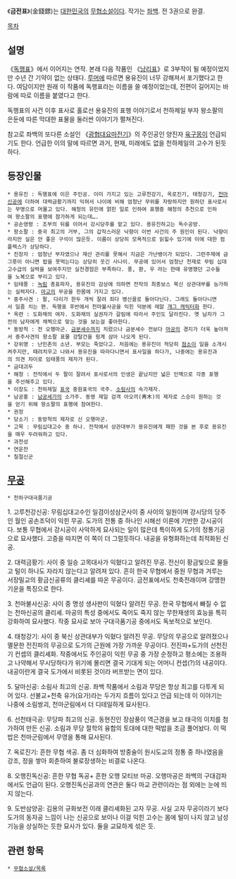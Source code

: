 《'''금전표'''》(金錢鏢)는 [[대한민국]]의 [[무협소설]]이다. 작가는 [[좌백]]. 전 3권으로 완결.

[[목차]]
== 설명 ==
《[[독행표]]》에서 이어지는 연작. 본래 다음 작품인 《[[낭리표]]》로 3부작이 될 예정이었지만 수년 간 기약이 없는 상태다. [[루머]]에 따르면 용유진이 너무 강해져서 포기했다고 한다. 여담이지만 원래 이 작품에 독행표라는 이름을 쓸 예정이었는데, 전편이 길어지는 바람에 따로 이름을 붙였다고 한다.

독행표의 사건 이후 표사로 홀로선 용유진의 표행 이야기로서 천하제일 부자 왕소팔의 은둔에 따른 막대한 표물을 둘러싼 이야기가 펼쳐진다.

참고로 좌백의 또다른 소설인 《[[광협대요마전기]]》의 주인공인 양진자 [[육구몽]]이 언급되기도 한다. 언급한 이의 말에 따르면 과거, 현재, 미래에도 없을 천하제일의 고수가 된듯하다. 

== 등장인물 ==
 * 용유진 : 독행표에 이은 주인공. 이미 가지고 있는 고루천강기, 옥로진기, 태청강기, [[천마신공]]에 더하여 대력금황기까지 익혀서 나이에 비해 엄청난 무위를 자랑하지만 원하던 표사로서는 무명으로 머물고 있다. 해청의 유민에 얽힌 일로 인하여 표행중 해청의 추천으로 인하여 왕소팔의 표행에 참가하게 되는데….
 * 공손영령 : 조부의 뒤를 이어서 강시당주를 맡고 있다. 용유진하고는 독수공방.
 * 왕소팔 : 중국 최고의 거부, 그의 갑작스러운 낙향이 이번 사건의 주 원인이 된다. 낙향이라지만 실은 안 좋은 구석이 많은듯. 이름이 상당히 모욕적으로 읽힐수 있기에 이에 대한 컴플렉스가 상당하다.
 * 진장자 : 엄청난 부자였으나 재산 관리를 못해서 지금은 가난뱅이가 되었다. 그런주제에 금그릇이 아니면 밥을 못먹는다는 상당히 웃긴 사나이. 무공에 있어서 엄청난 천재로 무림 십대고수급의 실력을 보여주지만 실전경험은 부족하다. 풍, 환, 우 라는 한때 유명했던 고수들을 노복으로 부리고 있다.
 * 임태풍 : [[녹림]] 총표파자, 용유진의 감상에 의하면 전작의 최종보스 북신 상관대부를 능가하는 실력자다. [[마교]]의 무공을 한몸에 가지고 있다.
 * 중주사견 : 팔, 다리가 한두 개씩 잘려 죄다 병신꼴로 돌아다닌다. 그래도 돌아다니면서 일좀 치는 편. 독행표 후반에서 천마불사공을 익힌 덕분에 레알 [[개그 캐릭터]]화 한다.
 * 옥련 : 도화채의 여자. 도화채의 실권자가 갈림에 따라서 주인도 달라진다. 옛 남자가 그전의 남자에게 채찍으로 맞는 것을 보는걸 좋아한다.
 * 동방척 : 전 오행마군. [[금분세수]]까지 치렀으나 금분세수 전보다 [[마공]]의 경지가 더욱 높아져서 중주사견의 왕소팔 표물 강탈건을 핑계 삼아 나오게 된다.
 * 강위명 : 난민촌의 소년. 부모는 죽었다고. 처음에는 용유진이 적당히 [[점소이]] 일을 소개시켜주지만, 때려치우고 나와서 용유진을 따라다니면서 표사일을 하다가, 나중에는 용유진과의 의견 차이로 임태풍의 제자가 된다.
 * 금대괴두
 * 해청 : 전작에서 두 팔이 잘려서 표사로서의 인생은 끝났지만 넓은 인맥으로 각종 표행을 주선해주고 있다. 
 * 이장도 : 천하제일 [[표국]] 중원표국의 국주. [[소림사]]의 속가제자.
 * 남궁홍 : [[남궁세가]]의 소가주. 동영 제일 검객 아오끼(靑木)의 제자로 스승이 원하는 것을 얻기 위해 왕소팔의 표행에 참여한다.
 * 권정
 * 당소기 : 동방척의 제자로 신 오행마군.
 * 고목 : 무림십대고수 중 하나. 전작에서 상관대부가 용유진에게 패한 것을 본 후로 용유진을 매우 두려워하고 있다.
 * 과천성
 * 연운찬
 * 칠절신군

== [[무공]] ==
 * 천하구대극품기공
1. 고루천강신공: 무림십대고수인 일검이성삼군사이 중 사이의 일원이며 강시당의 당주인 월인 공손조덕이 익힌 무공. 도가의 전통 중 하나인 시해선 이론에 기반한 강시공이다. 보통 무협에서 강시공이 사악하게 묘사되는 일이 많은데 특이하게 도가의 정통기공으로 묘사했다. 고증을 따지면 이 쪽이 더 그럴듯하다. 내공을 유형화하는데 최적화된 신공.

2. 대력금황기: 사이 중 일승 고목대사가 익혔다고 알려진 무공. 전신이 황금빛으로 물들고 털이 하나도 자라지 않는다고 알려져 있다. 흔히 한국 무협에서 중원 무협과 겨루는 서장밀교의 황금신공류의 클리셰를 따온 무공이다. 금전표에서도 천축전래이며 강맹한 기운을 특징으로 한다.

3. 천마불사신공: 사이 중 명성 생사판이 익혔다 알려진 무공. 한국 무협에서 빠질 수 없는 천마신공의 클리셰. 마공의 특성 중에서도 죽어도 죽지 않는 무한재생의 효능을 특히 강화하여 묘사했다. 작중 묘사로 보아 구대극품기공 중에서도 독보적으로 보인다.

4. 태청강기: 사이 중 북신 상관대부가 익혔다 알려진 무공. 무당의 무공으로 알려졌으나 멸문한 전진파의 무공으로 도가의 근원에 가장 가까운 무공이다. 전진파+도가의 선천진기 컨셉의 클리셰화. 작중에서도 주인공이 익힌 무공 중 가장 순정하고 평소에는 조용하고 나약해서 무시당하다가 위기에 몰리면 결국 기대게 되는 어머니 컨셉(?)의 내공이다. 내공이란게 결국 도가에서 비롯된 것이라 버프받는 면이 있다.

5. 달마신공: 소림사 최고의 신공. 좌백 작품에서 소림과 무당은 항상 최고를 다투게 되어 있다. 선불교+천축 유가(요가)라는 두가지 흐름이 있다고 언급 되는데 이 이야기는 나중에 소림쌍괴, 천마군림에서 더 디테일하게 묘사된다.

6. 선천태극공: 무당파 최고의 신공. 동현진인 장삼풍이 역근경을 보고 태극의 이치를 첨가하여 만든 신공. 소림과 무당 절학의 융합의 토대에 대한 떡밥을 조금 풀어놨다. 이 떡밥은 천마군림에서 무영을 통해 묘사된다.

7. 옥로진기: 흔한 무협 색공. 좀 더 심화하여 방중술이 원시도교의 정통 중 하나였음을 강조, 정을 쌓아 회춘하여 불로장생하는 비결로 나온다.

8. 오행진독신공: 흔한 무협 독공+ 흔한 오행 모티브 마공. 오행마공은 좌백의 구대검파에서도 언급이 된다. 오행진독신공과의 연관은 둘다 마교 관련이라는 점 외에는 눈에 띄지 않는다.

9. 도반삼양공: 김용의 규화보전 이래 클리셰화된 고자 무공. 사실 고자 무공이라기 보다 도가의 동자공 느낌이 나는 신공으로 보이나 이걸 익힌 고수는 몸에 털이 나지 않고 남성기능을 상실하는 듯한 묘사가 있다. 둘을 교묘하게 섞은 듯.


== 관련 항목 ==
 * [[무협소설/목록]]

